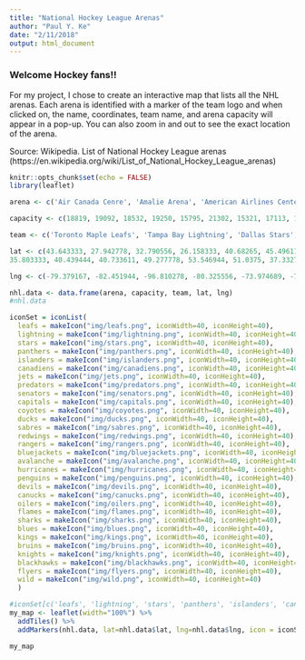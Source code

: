 ```yaml
---
title: "National Hockey League Arenas"
author: "Paul Y. Ke"
date: "2/11/2018"
output: html_document
---
```


<h3>Welcome Hockey fans!!</h3>

For my project, I chose to create an interactive map that lists all the NHL arenas.
Each arena is identified with a marker of the team logo and when clicked on, the name, coordinates, team name, and arena capacity will appear in a pop-up.  You can also zoom in and out to see the exact location of the arena.


Source: Wikipedia. List of National Hockey League arenas<br> (https://en.wikipedia.org/wiki/List_of_National_Hockey_League_arenas)
```r
knitr::opts_chunk$set(echo = FALSE)
library(leaflet)
```
```r

arena <- c('Air Canada Cenre', 'Amalie Arena', 'American Airlines Center', 'BB&T Center', 'Barclays Center', 'Bell Center', 'Bell MTS Place', 'Bridgestone Arena', 'Canadian Tire Centre', 'Capital One Arena', 'Gila River Arena', 'Honda Center', 'KeyBank Center', 'Little Caesars Arena', 'Madison Square Garden', 'Nationwide Arena', 'Pepsi Center', 'PNC Arena', 'PPG Paints Arena', 'Prudential Center', 'Rogers Arena', 'Rogers Place', 'Scotiabank Saddledome', 'SAP Center', 'Scottrade Center', 'Staples Center', 'TD Garden', 'T-Mobile Arena', 'United Center', 'Wells Fargo Center', 'Xcel Energy Center')

capacity <- c(18819, 19092, 18532, 19250, 15795, 21302, 15321, 17113, 17373, 18506, 17125, 17174, 19070, 19515, 18006, 18144, 17809, 18680, 18387, 16514, 18910, 18347, 19289, 17562, 18724, 18230, 17565, 17368, 19717, 19543, 17954)

team <- c('Toronto Maple Leafs', 'Tampa Bay Lightning', 'Dallas Stars', 'Florida Panthers', 'New York Islanders', 'Montreal Canadiens', 'Winnipeg Jets', 'Nashville Predators', 'Ottawa Senators', 'Washington Capitals', 'Arizona Coyotes', 'Anaheim Ducks', 'Buffalo Sabres', 'Detroit Red Wings', 'New York Rangers', 'Columbus Blue Jackets', 'Colorado Avalanche', 'Carolina Hurricanes', 'Pittsburgh Penguins', 'New Jersey Devils', 'Vancouver Canucks', 'Edmonton Oilers', 'Calgary Flames', 'San Jose Sharks', 'St. Louis Blues', 'Los Angeles Kings', 'Boston Bruins', 'Vegas Golden Knights', 'Chicago Blackhawks', 'Philadelphia Flyers', 'Minnesota Wild')

lat <- c(43.643333, 27.942778, 32.790556, 26.158333, 40.68265, 45.496111, 49.892778, 36.159167, 45.296944, 38.898056, 33.531944, 33.807778, 42.875, 42.341172, 40.750556, 39.969283, 39.748611,
35.803333, 40.439444, 40.733611, 49.277778, 53.546944, 51.0375, 37.332778,38.626667, 34.043056, 42.366303, 36.102778, 41.880556, 39.901111, 44.944722)

lng <- c(-79.379167, -82.451944, -96.810278, -80.325556, -73.974689, -73.569444, -97.143611, -86.778611, -75.927222, -77.020833, -112.261111, -117.876667, -78.876389, -83.054911, -73.993611, -83.006111, -105.0075, -78.721944, -79.989167, -74.171111, -123.108889, -113.497778, -114.051944, -121.901111, -90.2025, -118.267222, -71.062228, -115.178333, -87.674167, -75.171944, -93.101111)

nhl.data <- data.frame(arena, capacity, team, lat, lng)
#nhl.data

iconSet = iconList(
  leafs = makeIcon("img/leafs.png", iconWidth=40, iconHeight=40),
  lightning = makeIcon("img/lightning.png", iconWidth=40, iconHeight=40),
  stars = makeIcon("img/stars.png", iconWidth=40, iconHeight=40),
  panthers = makeIcon("img/panthers.png", iconWidth=40, iconHeight=40),
  islanders = makeIcon("img/islanders.png", iconWidth=40, iconHeight=40),
  canadiens = makeIcon("img/canadiens.png", iconWidth=40, iconHeight=40),
  jets = makeIcon("img/jets.png", iconWidth=40, iconHeight=40),
  predators = makeIcon("img/predators.png", iconWidth=40, iconHeight=40),
  senators = makeIcon("img/senators.png", iconWidth=40, iconHeight=40),
  capitals = makeIcon("img/capitals.png", iconWidth=40, iconHeight=40),
  coyotes = makeIcon("img/coyotes.png", iconWidth=40, iconHeight=40),
  ducks = makeIcon("img/ducks.png", iconWidth=40, iconHeight=40),
  sabres = makeIcon("img/sabres.png", iconWidth=40, iconHeight=40),
  redwings = makeIcon("img/redwings.png", iconWidth=40, iconHeight=40),
  rangers = makeIcon("img/rangers.png", iconWidth=40, iconHeight=40),
  bluejackets = makeIcon("img/bluejackets.png", iconWidth=40, iconHeight=40),
  avalanche = makeIcon("img/avalanche.png", iconWidth=40, iconHeight=40),
  hurricanes = makeIcon("img/hurricanes.png", iconWidth=40, iconHeight=40),
  penguins = makeIcon("img/penguins.png", iconWidth=40, iconHeight=40),
  devils = makeIcon("img/devils.png", iconWidth=40, iconHeight=40),
  canucks = makeIcon("img/canucks.png", iconWidth=40, iconHeight=40),
  oilers = makeIcon("img/oilers.png", iconWidth=40, iconHeight=40),
  flames = makeIcon("img/flames.png", iconWidth=40, iconHeight=40),
  sharks = makeIcon("img/sharks.png", iconWidth=40, iconHeight=40),
  blues = makeIcon("img/blues.png", iconWidth=40, iconHeight=40),
  kings = makeIcon("img/kings.png", iconWidth=40, iconHeight=40),
  bruins = makeIcon("img/bruins.png", iconWidth=40, iconHeight=40),
  knights = makeIcon("img/knights.png", iconWidth=40, iconHeight=40),
  blackhawks = makeIcon("img/blackhawks.png", iconWidth=40, iconHeight=40),
  flyers = makeIcon("img/flyers.png", iconWidth=40, iconHeight=40),
  wild = makeIcon("img/wild.png", iconWidth=40, iconHeight=40)
  )

#iconSet[c('leafs', 'lightning', 'stars', 'panthers', 'islanders', 'canadiens', 'jets', 'predators', 'senators', 'capitals', 'coyotes', 'ducks', 'sabres', 'redwings', 'rangers', 'bluejackets', 'avalanche', 'hurricanes', 'penguins', 'devils', 'canucks', 'oilers', 'flames', 'sharks', 'blues', 'kings', 'bruins', 'knights', 'blackhawks', 'flyers', 'wild')]
my_map <- leaflet(width="100%") %>% 
  addTiles() %>%
  addMarkers(nhl.data, lat=nhl.data$lat, lng=nhl.data$lng, icon = iconSet, popup = paste("Name:<b>", nhl.data$arena,"</b><br>Latitude:", nhl.data$lat, "<br>Longitude", nhl.data$lng, "<br>Home of the <b>", nhl.data$team, "</b><br>Capacity:", nhl.data$capacity ))

my_map

```
